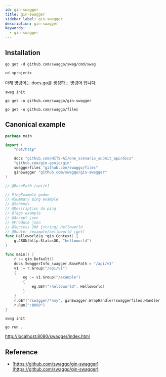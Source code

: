 ```yaml
---
id: gin-swagger
title: gin-swagger
sidebar_label: gin-swagger
description: gin-swagger
keywords:
  - gin-swagger
---
```


## Installation

```shell
go get -d github.com/swaggo/swag/cmd/swag
```

```shell
cd <project>
```

아래 명령어는 docs.go를 생성하는 명령어 입니다.

```shell
swag init
```

```shell
go get -u github.com/swaggo/gin-swagger
```

```shell
go get -u github.com/swaggo/files
```

## Canonical example

```go title="main.go"
package main

import (
	"net/http"

	docs "github.com/HITS-AI/one_scenario_submit_api/docs"
	"github.com/gin-gonic/gin"
	swaggerfiles "github.com/swaggo/files"
	ginSwagger "github.com/swaggo/gin-swagger"
)

// @BasePath /api/v1

// PingExample godoc
// @Summary ping example
// @Schemes
// @Description do ping
// @Tags example
// @Accept json
// @Produce json
// @Success 200 {string} Helloworld
// @Router /example/helloworld [get]
func Helloworld(g *gin.Context) {
	g.JSON(http.StatusOK, "helloworld")
}

func main() {
	r := gin.Default()
	docs.SwaggerInfo_swagger.BasePath = "/api/v1"
	v1 := r.Group("/api/v1")
	{
		eg := v1.Group("/example")
		{
			eg.GET("/helloworld", Helloworld)
		}
	}
	r.GET("/swagger/*any", ginSwagger.WrapHandler(swaggerfiles.Handler))
	r.Run(":8080")
}
```

```shell
swag init
```

```shell
go run .
```

[http://localhost:8080/swagger/index.html](http://localhost:8080/swagger/index.html)

## Reference

- [https://github.com/swaggo/gin-swagger](https://github.com/swaggo/gin-swagger)
